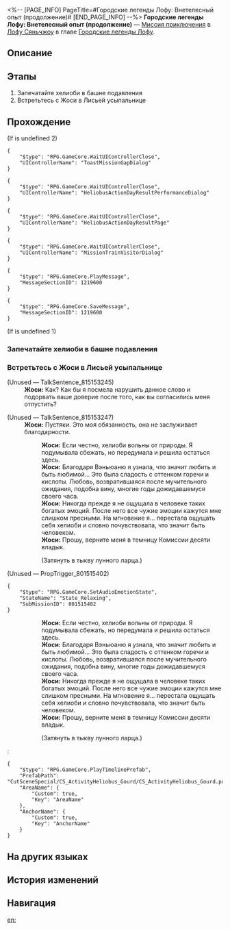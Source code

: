 <%-- [PAGE_INFO]
PageTitle=#Городские легенды Лофу: Внетелесный опыт (продолжение)#
[END_PAGE_INFO] --%>
{{Дополнить|Диалоги.}}
{{Миссия Инфобокс
|id              = 8015154
|Название        = 
|Изображение     = Миссия Городские легенды Лофу Внетелесный опыт (продолжение).png
|Тип             = Миссия приключения
|Событие         = 
|Глава           = Городские легенды Лофу
|Условия         = 
* Завершена [[Миссия приключения]] «[[Городские легенды Лофу: Внетелесный опыт]]»
* Завершена [[Продолжение Освоения]] «[[Сон лисы]]»
|Персонажи       = Жоси; Первопроходец
|СтартЛокация    = [[Лофу Сяньчжоу]] — [[Сад безмятежности]]
|Мир             = Лофу Сяньчжоу
|Предыдущая      = Городские легенды Лофу: Внетелесный опыт
|Следующая       = 
|Награды         = Кредиты*5 000
}}
'''Городские легенды Лофу: Внетелесный опыт (продолжение)''' — [[Миссия приключения]] в [[Лофу Сяньчжоу]] в главе [[Городские легенды Лофу]].

==Описание==
{{Описание|Вы отпустили «жену» и пожелали ей хоть и короткой, но счастливой жизни.<br />Что касается её просьбы... Вы вернули хелиоби в башню подавления Сада безмятежности.}}

==Этапы==
# Запечатайте хелиоби в башне подавления
# Встретьтесь с Жоси в Лисьей усыпальнице

==Прохождение==
{{Дополнить}}
;(If {{F|MissionCV-8015153-undefined}} is undefined 2)
<pre>{
	"$type": "RPG.GameCore.WaitUIControllerClose",
	"UIControllerName": "ToastMissionGapDialog"
}</pre>
<pre>{
	"$type": "RPG.GameCore.WaitUIControllerClose",
	"UIControllerName": "HeliobusActionDayResultPerformanceDialog"
}</pre>
<pre>{
	"$type": "RPG.GameCore.WaitUIControllerClose",
	"UIControllerName": "HeliobusActionDayResultPage"
}</pre>
<pre>{
	"$type": "RPG.GameCore.WaitUIControllerClose",
	"UIControllerName": "MissionTrainVisitorDialog"
}</pre>
<pre>{
	"$type": "RPG.GameCore.PlayMessage",
	"MessageSectionID": 1219600
}</pre>
<pre>{
	"$type": "RPG.GameCore.SaveMessage",
	"MessageSectionID": 1219600
}</pre>
;(If {{F|MissionCV-8015153-undefined}} is undefined 1)
{{Диалог Конец}}

===Запечатайте хелиоби в башне подавления===
{{Описание миссии|тип=Миссия приключения|локация=Сад безмятежности|По просьбе «жены» вы сопровождайте её к башне подавления в Саду безмятежности.}}
{{Диалог Начало}}
{{Диалог Конец}}

===Встретьтесь с Жоси в Лисьей усыпальнице===
{{Описание миссии|тип=Миссия приключения|локация=Сад безмятежности|Поскольку вы не являетесь членом Комиссии десяти владык, вы можете урегулировать ситуацию так, как велит ваше сердце. Вы отпускаете «жену», надеясь, что супруги счастливо проживут вместе остаток своей короткой жизни.<br />Наверное, из благодарности за ваше милосердие «жена» вскоре находит вас снова.}}
{{Диалог Начало}}
;(Unused &mdash; TalkSentence_815153245)
:'''Жоси:''' Как? Как бы я посмела нарушить данное слово и подорвать ваше доверие после того, как вы согласились меня отпустить?
::{{tx}}

;(Unused &mdash; TalkSentence_815153247)
:'''Жоси:''' Пустяки. Это моя обязанность, она не заслуживает благодарности.
::'''Жоси:''' Если честно, хелиоби вольны от природы. Я подумывала сбежать, но передумала и решила остаться здесь.
::'''Жоси:''' Благодаря Вэньюаню я узнала, что значит любить и быть любимой... Это была сладость с оттенком горечи и кислоты. Любовь, возвратившаяся после мучительного ожидания, подобна вину, многие годы дожидавшемуся своего часа.
::'''Жоси:''' Никогда прежде я не ощущала в человеке таких богатых эмоций. После него все чужие эмоции кажутся мне слишком пресными. На мгновение я... перестала ощущать себя хелиоби и словно почувствовала, что значит быть человеком.
::'''Жоси:''' Прошу, верните меня в темницу Комиссии десяти владык.
::{{Диалог|Стрелка}} (Затянуть в тыкву лунного ларца.)

;(Unused &mdash; PropTrigger_801515402)
<pre>{
	"$type": "RPG.GameCore.SetAudioEmotionState",
	"StateName": "State_Relaxing",
	"SubMissionID": 801515402
}</pre>
::'''Жоси:''' Если честно, хелиоби вольны от природы. Я подумывала сбежать, но передумала и решила остаться здесь.
::'''Жоси:''' Благодаря Вэньюаню я узнала, что значит любить и быть любимой... Это была сладость с оттенком горечи и кислоты. Любовь, возвратившаяся после мучительного ожидания, подобна вину, многие годы дожидавшемуся своего часа.
::'''Жоси:''' Никогда прежде я не ощущала в человеке таких богатых эмоций. После него все чужие эмоции кажутся мне слишком пресными. На мгновение я... перестала ощущать себя хелиоби и словно почувствовала, что значит быть человеком.
::'''Жоси:''' Прошу, верните меня в темницу Комиссии десяти владык.
::{{Диалог|Стрелка}} (Затянуть в тыкву лунного ларца.)
:<pre>{
	"$type": "RPG.GameCore.PlayTimelinePrefab",
	"PrefabPath": "CutSceneSpecial/CS_ActivityHeliobus_Gourd/CS_ActivityHeliobus_Gourd.prefab",
	"AreaName": {
		"Custom": true,
		"Key": "AreaName"
	},
	"AnchorName": {
		"Custom": true,
		"Key": "AnchorName"
	}
}</pre>
:{{tx}}
{{Диалог Конец}}

==На других языках==
{{На других языках
|en   = Luofu Myths: Soul Departure (Continued)
|zhs  = 罗浮异闻•离魂记（续）
|zht  = 羅浮異聞•離魂記（續）
|ja   = 羅浮異聞・離魂記・続
|ko   = 나부 기문•육체를 떠난 혼의 이야기(속편)
|es   = Leyendas urbanas del Luofu: Experiencia extracorporal (continuación)
|fr   = Mythes du Luofu&nbsp;: Départ de l'âme (suite)
|ru   = Городские легенды Лофу: Внетелесный опыт (продолжение)
|th   = ตำนานพิศวงเมือง Luofu: วิญญาณที่หลุดลอย (ต่อ)
|vi   = Kỳ Bí Luofu - Ly Hồn Ký (Tiếp)
|de   = Legenden der Luofu: Außerkörperliche Erfahrung (Fortsetzung)
|id   = Legenda Urban Luofu: Pengalaman Keluar Tubuh (Lanjutan)
|pt   = Lendas do Luofu: Partida da Alma (Continuado)
}}

==История изменений==
{{История изменений|3.5}}

==Навигация==
{{Миссия приключения Навбокс|Глава }}

[[en:]]
